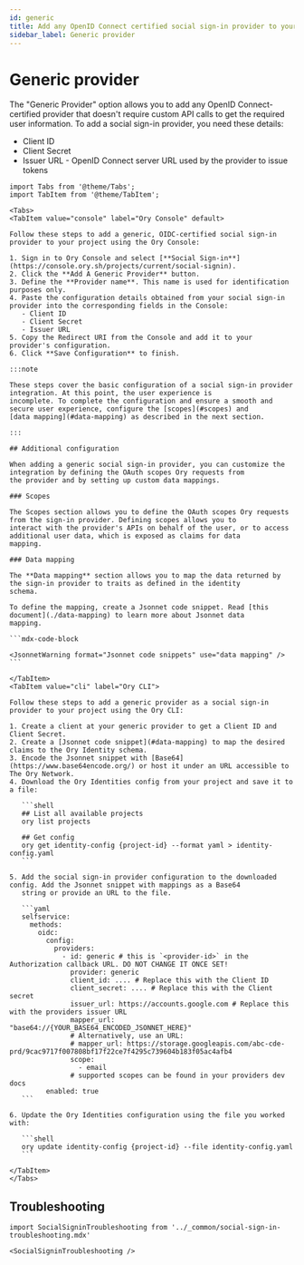 ```yaml
---
id: generic
title: Add any OpenID Connect certified social sign-in provider to your Ory project
sidebar_label: Generic provider
---
```


# Generic provider

The "Generic Provider" option allows you to add any OpenID Connect-certified provider that doesn't require custom API calls to get
the required user information. To add a social sign-in provider, you need these details:

- Client ID
- Client Secret
- Issuer URL - OpenID Connect server URL used by the provider to issue tokens

````mdx-code-block
import Tabs from '@theme/Tabs';
import TabItem from '@theme/TabItem';

<Tabs>
<TabItem value="console" label="Ory Console" default>

Follow these steps to add a generic, OIDC-certified social sign-in provider to your project using the Ory Console:

1. Sign in to Ory Console and select [**Social Sign-in**](https://console.ory.sh/projects/current/social-signin).
2. Click the **Add A Generic Provider** button.
3. Define the **Provider name**. This name is used for identification purposes only.
4. Paste the configuration details obtained from your social sign-in provider into the corresponding fields in the Console:
   - Client ID
   - Client Secret
   - Issuer URL
5. Copy the Redirect URI from the Console and add it to your provider's configuration.
6. Click **Save Configuration** to finish.

:::note

These steps cover the basic configuration of a social sign-in provider integration. At this point, the user experience is
incomplete. To complete the configuration and ensure a smooth and secure user experience, configure the [scopes](#scopes) and
[data mapping](#data-mapping) as described in the next section.

:::

## Additional configuration

When adding a generic social sign-in provider, you can customize the integration by defining the OAuth scopes Ory requests from
the provider and by setting up custom data mappings.

### Scopes

The Scopes section allows you to define the OAuth scopes Ory requests from the sign-in provider. Defining scopes allows you to
interact with the provider's APIs on behalf of the user, or to access additional user data, which is exposed as claims for data
mapping.

### Data mapping

The **Data mapping** section allows you to map the data returned by the sign-in provider to traits as defined in the identity
schema.

To define the mapping, create a Jsonnet code snippet. Read [this document](./data-mapping) to learn more about Jsonnet data
mapping.

```mdx-code-block

<JsonnetWarning format="Jsonnet code snippets" use="data mapping" />
```

</TabItem>
<TabItem value="cli" label="Ory CLI">

Follow these steps to add a generic provider as a social sign-in provider to your project using the Ory CLI:

1. Create a client at your generic provider to get a Client ID and Client Secret.
2. Create a [Jsonnet code snippet](#data-mapping) to map the desired claims to the Ory Identity schema.
3. Encode the Jsonnet snippet with [Base64](https://www.base64encode.org/) or host it under an URL accessible to The Ory Network.
4. Download the Ory Identities config from your project and save it to a file:

   ```shell
   ## List all available projects
   ory list projects

   ## Get config
   ory get identity-config {project-id} --format yaml > identity-config.yaml
   ```

5. Add the social sign-in provider configuration to the downloaded config. Add the Jsonnet snippet with mappings as a Base64
   string or provide an URL to the file.

   ```yaml
   selfservice:
     methods:
       oidc:
         config:
           providers:
             - id: generic # this is `<provider-id>` in the Authorization callback URL. DO NOT CHANGE IT ONCE SET!
               provider: generic
               client_id: .... # Replace this with the Client ID
               client_secret: .... # Replace this with the Client secret
               issuer_url: https://accounts.google.com # Replace this with the providers issuer URL
               mapper_url: "base64://{YOUR_BASE64_ENCODED_JSONNET_HERE}"
               # Alternatively, use an URL:
               # mapper_url: https://storage.googleapis.com/abc-cde-prd/9cac9717f007808bf17f22ce7f4295c739604b183f05ac4afb4
               scope:
                 - email
               # supported scopes can be found in your providers dev docs
         enabled: true
   ```

6. Update the Ory Identities configuration using the file you worked with:

   ```shell
   ory update identity-config {project-id} --file identity-config.yaml
   ```

</TabItem>
</Tabs>
````

## Troubleshooting

```mdx-code-block
import SocialSigninTroubleshooting from '../_common/social-sign-in-troubleshooting.mdx'

<SocialSigninTroubleshooting />
```
